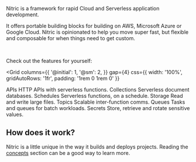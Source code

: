Nitric is a framework for rapid Cloud and Serverless application development.

It offers portable building blocks for building on AWS, Microsoft Azure or Google Cloud. Nitric is opinionated to help you move super fast, but flexible and composable for when things need to get custom.

<br />

Check out the features for yourself:

<Grid
  columns={{
    '@initial': 1,
    '@sm': 2,
  }}
  gap={4}
  css={{ width: '100%', gridAutoRows: '1fr', padding: '1rem 0 1rem 0' }}
>
  <Link href="/docs/apis" css={{ height: '100%' }}>
    <Card
      highlight
      css={{
        display: 'flex',
        flexDirection: 'column',
        padding: 16,
        rowGap: 16,
        height: '100%',
      }}
    >
      <Box
        css={{
          display: 'flex',
          flexDirection: 'column',
          padding: 2,
          rowGap: 16,
        }}
      >
        <Typography variant="h6">APIs</Typography>
        <Typography>HTTP APIs with serverless functions.</Typography>
      </Box>
    </Card>
  </Link>
  <Link href="/docs/collections" css={{ height: '100%' }}>
    <Card
      highlight
      css={{
        display: 'flex',
        flexDirection: 'column',
        padding: 16,
        rowGap: 16,
        height: '100%',
      }}
    >
      <Box
        css={{
          display: 'flex',
          flexDirection: 'column',
          padding: 2,
          rowGap: 16,
        }}
      >
        <Typography variant="h6">Collections</Typography>
        <Typography>Serverless document databases.</Typography>
      </Box>
    </Card>
  </Link>
  <Link href="/docs/schedules" css={{ height: '100%' }}>
    <Card
      highlight
      css={{
        display: 'flex',
        flexDirection: 'column',
        padding: 16,
        rowGap: 16,
        height: '100%',
      }}
    >
      <Box
        css={{
          display: 'flex',
          flexDirection: 'column',
          padding: 2,
          rowGap: 16,
        }}
      >
        <Typography variant="h6">Schedules</Typography>
        <Typography>Serverless functions, on a schedule.</Typography>
      </Box>
    </Card>
  </Link>
  <Link href="/docs/storage" css={{ height: '100%' }}>
    <Card
      highlight
      css={{
        display: 'flex',
        flexDirection: 'column',
        padding: 16,
        rowGap: 16,
        height: '100%',
      }}
    >
      <Box
        css={{
          display: 'flex',
          flexDirection: 'column',
          padding: 2,
          rowGap: 16,
        }}
      >
        <Typography variant="h6">Storage</Typography>
        <Typography>Read and write large files.</Typography>
      </Box>
    </Card>
  </Link>
  <Link href="/docs/messaging/topics" css={{ height: '100%' }}>
    <Card
      highlight
      css={{
        display: 'flex',
        flexDirection: 'column',
        padding: 16,
        rowGap: 16,
        height: '100%',
      }}
    >
      <Box
        css={{
          display: 'flex',
          flexDirection: 'column',
          padding: 2,
          rowGap: 16,
        }}
      >
        <Typography variant="h6">Topics</Typography>
        <Typography>Scalable inter-function comms.</Typography>
      </Box>
    </Card>
  </Link>
  <Link href="/docs/messaging/queues" css={{ height: '100%' }}>
    <Card
      highlight
      css={{
        display: 'flex',
        flexDirection: 'column',
        padding: 16,
        rowGap: 16,
        height: '100%',
      }}
    >
      <Box
        css={{
          display: 'flex',
          flexDirection: 'column',
          padding: 2,
          rowGap: 16,
        }}
      >
        <Typography variant="h6">Queues</Typography>
        <Typography>Tasks and queues for batch workloads.</Typography>
      </Box>
    </Card>
  </Link>
  <Link href="/docs/secrets" css={{ height: '100%' }}>
    <Card
      highlight
      css={{
        display: 'flex',
        flexDirection: 'column',
        padding: 16,
        rowGap: 16,
        height: '100%',
      }}
    >
      <Box
        css={{
          display: 'flex',
          flexDirection: 'column',
          padding: 2,
          rowGap: 16,
        }}
      >
        <Typography variant="h6">Secrets</Typography>
        <Typography>Store, retrieve and rotate sensitive values.</Typography>
      </Box>
    </Card>
  </Link>
</Grid>

<CardGrid>
  <LinkCard
    title="APIs"
    description="REST APIs with serverless functions as route handlers."
  />
  <LinkCard title="Storage" description="Read and write large files." />
  <LinkCard
    title="Collections"
    description="Document database with collection and sub-collection features."
  />
  <LinkCard
    title="Topics"
    description="Send messages between functions and integrate your app."
  />
  <LinkCard
    title="Queues"
    description="Create and process asynchronous tasks and batch workloads."
  />
  <LinkCard
    title="Schedules"
    description="Run serverless functions on a cadence to perform time-based work."
  />
  <LinkCard
    title="Secrets"
    description="Store and retrieve credentials and other secrets."
  />
</CardGrid>

<!-- TODO: insert links to various framework examples e.g. react, nextjs, angular, svelt, etc. ============================ -->

<!-- ## Quick start

The quickest way to understand Nitric is to build something, try one of our guides to get started: -->

## How does it work?

Nitric is a little unique in the way it builds and deploys projects. Reading the [concepts](./docs/concepts) section can be a good way to learn more.
